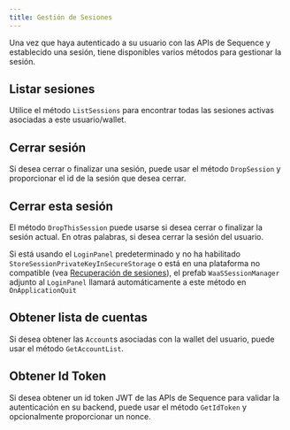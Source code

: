 ```yaml
---
title: Gestión de Sesiones
---
```


Una vez que haya autenticado a su usuario con las APIs de Sequence y establecido una sesión, tiene disponibles varios métodos para gestionar la sesión.

## Listar sesiones
Utilice el método `ListSessions` para encontrar todas las sesiones activas asociadas a este usuario/wallet.

## Cerrar sesión
Si desea cerrar o finalizar una sesión, puede usar el método `DropSession` y proporcionar el id de la sesión que desea cerrar.

## Cerrar esta sesión
El método `DropThisSession` puede usarse si desea cerrar o finalizar la sesión actual. En otras palabras, si desea cerrar la sesión del usuario.

<Note>Si está usando el `LoginPanel` predeterminado y no ha habilitado `StoreSessionPrivateKeyInSecureStorage` o está en una plataforma no compatible (vea [Recuperación de sesiones](/sdk/unity/onboard/recovering-sessions)), el prefab `WaaSSessionManager` adjunto al `LoginPanel` llamará automáticamente a este método en `OnApplicationQuit`</Note>

## Obtener lista de cuentas
Si desea obtener las `Account`s asociadas con la wallet del usuario, puede usar el método `GetAccountList`.

## Obtener Id Token
Si desea obtener un id token JWT de las APIs de Sequence para validar la autenticación en su backend, puede usar el método `GetIdToken` y opcionalmente proporcionar un nonce.
